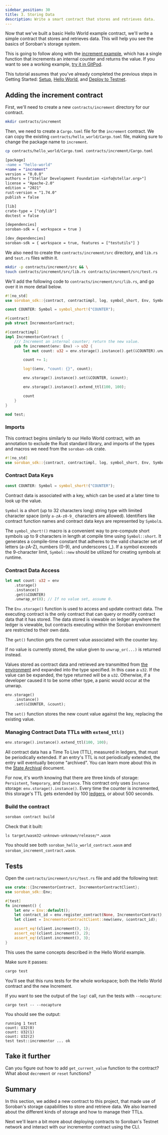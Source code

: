 ```yaml
---
sidebar_position: 30
title: 3. Storing Data
description: Write a smart contract that stores and retrieves data.
---
```


<head>
  <meta charSet="utf-8" />
  <meta
    property="og:title"
    content="Write a smart contract that stores and retrieves data."
  />
  <meta
    property="og:description"
    content="Write a simple contract that stores and retrieves data, reorganize your projects as a multi-contract project using Cargo Workspaces, and learn about different kinds of storage."
  />
  <link
    rel="canonical"
    href="https://soroban.stellar.org/docs/getting-started/storing-data"
  />
</head>


Now that we've built a basic Hello World example contract, we'll write a simple contract that stores and retrieves data. This will help you see the basics of Soroban's storage system.

This is going to follow along with the [increment example](https://github.com/stellar/soroban-examples/tree/v20.0.0/increment), which has a single function that increments an internal counter and returns the value. If you want to see a working example, [try it in GitPod](https://gitpod.io/#https://github.com/stellar/soroban-examples/tree/v20.0.0).

This tutorial assumes that you've already completed the previous steps in Getting Started: [Setup](./setup.mdx), [Hello World](./hello-world.mdx), and [Deploy to Testnet](./deploy-to-testnet.mdx).

## Adding the increment contract

First, we'll need to create a new `contracts/increment` directory for our contract.

```bash
mkdir contracts/increment
```

Then, we need to create a `Cargo.toml` file for the `increment` contract. We can copy the existing `contracts/hello_world/Cargo.toml` file, making sure to change the package name to `increment`.

```bash
cp contracts/hello_world/Cargo.toml contracts/increment/Cargo.toml
```

```diff title="contracts/increment/Cargo.toml"
[package]
-name = "hello-world"
+name = "increment"
version = "0.0.0"
authors = ["Stellar Development Foundation <info@stellar.org>"]
license = "Apache-2.0"
edition = "2021"
rust-version = "1.74.0"
publish = false

[lib]
crate-type = ["cdylib"]
doctest = false

[dependencies]
soroban-sdk = { workspace = true }

[dev_dependencies]
soroban-sdk = { workspace = true, features = ["testutils"] }
```

We also need to create the `contracts/increment/src` directory, and `lib.rs` and `test.rs` files within it.

```bash
mkdir -p contracts/increment/src && \
touch contracts/increment/src/lib.rs contracts/increment/src/test.rs
```

We'll add the following code to `contracts/increment/src/lib.rs`, and go over it in more detail below.

```rust
#![no_std]
use soroban_sdk::{contract, contractimpl, log, symbol_short, Env, Symbol};

const COUNTER: Symbol = symbol_short!("COUNTER");

#[contract]
pub struct IncrementorContract;

#[contractimpl]
impl IncrementorContract {
    /// Increment an internal counter; return the new value.
    pub fn increment(env: Env) -> u32 {
        let mut count: u32 = env.storage().instance().get(&COUNTER).unwrap_or(0);

        count += 1;

        log!(&env, "count: {}", count);

        env.storage().instance().set(&COUNTER, &count);

        env.storage().instance().extend_ttl(100, 100);

        count
    }
}

mod test;
```

### Imports

This contract begins similarly to our Hello World contract, with an annotation to exclude the Rust standard library, and imports of the types and macros we need from the `soroban-sdk` crate.

```rust title="contracts/increment/src/lib.rs"
#![no_std]
use soroban_sdk::{contract, contractimpl, log, symbol_short, Env, Symbol};
```

### Contract Data Keys

```rust
const COUNTER: Symbol = symbol_short!("COUNTER");
```

Contract data is associated with a key, which can be used at a later time to look up the value.

`Symbol` is a short (up to 32 characters long) string type with limited character space (only `a-zA-z0-9_` characters are allowed). Identifiers like contract function names and contract data keys are represented by `Symbol`s.

The `symbol_short!()` macro is a convenient way to pre-compute short symbols up to 9 characters in length at compile time using `Symbol::short`. It generates a compile-time constant that adheres to the valid character set of letters (a-zA-Z), numbers (0-9), and underscores (\_). If a symbol exceeds the 9-character limit, `Symbol::new` should be utilized for creating symbols at runtime.

### Contract Data Access

```rust
let mut count: u32 = env
    .storage()
    .instance()
    .get(&COUNTER)
    .unwrap_or(0); // If no value set, assume 0.
```

The `Env.storage()` function is used to access and update contract data. The executing contract is the only contract that can query or modify contract data that it has stored. The data stored is viewable on ledger anywhere the ledger is viewable, but contracts executing within the Soroban environment are restricted to their own data.

The `get()` function gets the current value associated with the counter key.

If no value is currently stored, the value given to `unwrap_or(...)` is returned instead.

Values stored as contract data and retrieved are transmitted from [the environment](../soroban-internals/environment-concepts.mdx) and expanded into the type specified. In this case a `u32`. If the value can be expanded, the type returned will be a `u32`. Otherwise, if a developer caused it to be some other type, a panic would occur at the unwrap.

```rust
env.storage()
    .instance()
    .set(&COUNTER, &count);
```

The `set()` function stores the new count value against the key, replacing the existing value.

### Managing Contract Data TTLs with `extend_ttl()`

```rust
env.storage().instance().extend_ttl(100, 100);
```

All contract data has a Time To Live (TTL), measured in ledgers, that must be periodically extended. If an entry's TTL is not periodically extended, the entry will eventually become "archived". You can learn more about this in the [State Archival](../soroban-internals/state-archival.mdx) document.

For now, it's worth knowing that there are three kinds of storage: `Persistent`, `Temporary`, and `Instance`. This contract only uses `Instance` storage: `env.storage().instance()`. Every time the counter is incremented, this storage's TTL gets extended by 100 [ledgers](https://developers.stellar.org/docs/fundamentals-and-concepts/stellar-data-structures/ledgers), or about 500 seconds.

### Build the contract

```sh
soroban contract build
```

Check that it built:

    ls target/wasm32-unknown-unknown/release/*.wasm

You should see both `soroban_hello_world_contract.wasm` and `soroban_increment_contract.wasm`.

## Tests

Open the `contracts/increment/src/test.rs` file and add the following test:

```rust title="contracts/incrementor/src/test.rs"
use crate::{IncrementorContract, IncrementorContractClient};
use soroban_sdk::Env;

#[test]
fn increment() {
    let env = Env::default();
    let contract_id = env.register_contract(None, IncrementorContract);
    let client = IncrementorContractClient::new(&env, &contract_id);

    assert_eq!(client.increment(), 1);
    assert_eq!(client.increment(), 2);
    assert_eq!(client.increment(), 3);
}
```

This uses the same concepts described in the Hello World example.

Make sure it passes:

```sh
cargo test
```

You'll see that this runs tests for the whole workspace; both the Hello World contract and the new Increment.

If you want to see the output of the `log!` call, run the tests with `--nocapture`:

```
cargo test -- --nocapture
```

You should see the output:

```
running 1 test
count: U32(0)
count: U32(1)
count: U32(2)
test test::incrementor ... ok
```

## Take it further

Can you figure out how to add `get_current_value` function to the contract? What about `decrement` or `reset` functions?

## Summary

In this section, we added a new contract to this project, that made use of Soroban's storage capabilities to store and retrieve data. We also learned about the different kinds of storage and how to manage their TTLs.

Next we'll learn a bit more about deploying contracts to Soroban's Testnet network and interact with our incrementor contract using the CLI.
